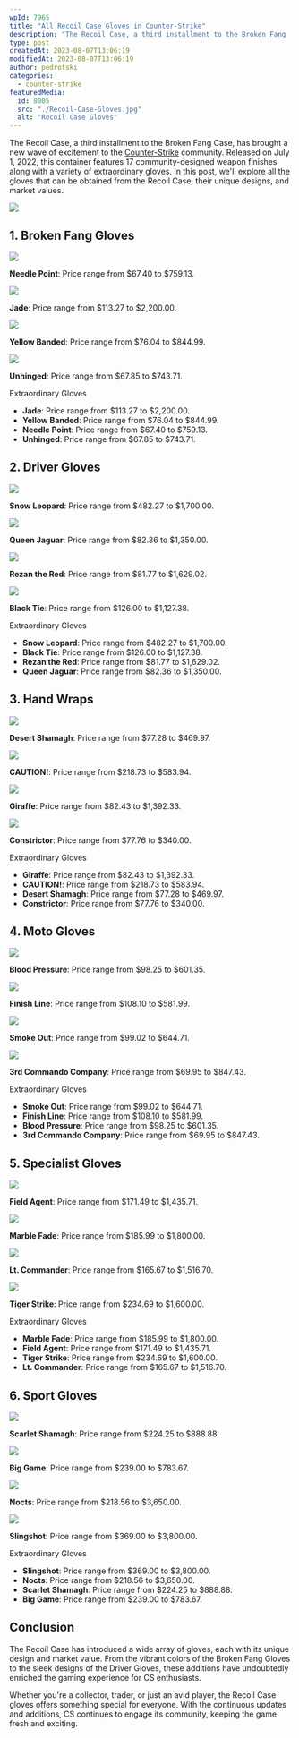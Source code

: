 ```yaml
---
wpId: 7965
title: "All Recoil Case Gloves in Counter-Strike"
description: "The Recoil Case, a third installment to the Broken Fang ..."
type: post
createdAt: 2023-08-07T13:06:19
modifiedAt: 2023-08-07T13:06:19
author: pedrotski
categories:
  - counter-strike
featuredMedia:
  id: 8005
  src: "./Recoil-Case-Gloves.jpg"
  alt: "Recoil Case Gloves"
---
```


The Recoil Case, a third installment to the Broken Fang Case, has brought a new wave of excitement to the [Counter-Strike](https://www.ghostcap.com/cs2-commands/) community. Released on July 1, 2022, this container features 17 community-designed weapon finishes along with a variety of extraordinary gloves. In this post, we'll explore all the gloves that can be obtained from the Recoil Case, their unique designs, and market values.

[![](Ghostcap-1470-x-360.png)](https://clash.gg/r/GHOSTCAP)

## 1\. **Broken Fang Gloves**

[![](studded_brokenfang_gloves_operation10_floral_light_large.8738e4c5cf48aa1636acb8bd9888d4b12fe09df1.png)](https://www.ghostcap.com/wp-content/uploads/2023/08/studded_brokenfang_gloves_operation10_floral_light_large.8738e4c5cf48aa1636acb8bd9888d4b12fe09df1.png)

**Needle Point**: Price range from $67.40 to $759.13.

[![](studded_brokenfang_gloves_operation10_metalic_green_light_large.80a800c0b681384b0227d4125cd21c4e4df0469c.png)](https://www.ghostcap.com/wp-content/uploads/2023/08/studded_brokenfang_gloves_operation10_metalic_green_light_large.80a800c0b681384b0227d4125cd21c4e4df0469c.png)

**Jade**: Price range from $113.27 to $2,200.00.

[![](studded_brokenfang_gloves_operation10_poison_frog_black_yellow_light_large.288cab790af6a199b856678af930756e2fbb27ed.png)](https://www.ghostcap.com/wp-content/uploads/2023/08/studded_brokenfang_gloves_operation10_poison_frog_black_yellow_light_large.288cab790af6a199b856678af930756e2fbb27ed.png)

**Yellow Banded**: Price range from $76.04 to $844.99.

[![](studded_brokenfang_gloves_operation10_snakeskin_black_light_large.66371a4c81360f765a00c334492edeb05f2bbb79.png)](https://www.ghostcap.com/wp-content/uploads/2023/08/studded_brokenfang_gloves_operation10_snakeskin_black_light_large.66371a4c81360f765a00c334492edeb05f2bbb79.png)

**Unhinged**: Price range from $67.85 to $743.71.

Extraordinary Gloves

- **Jade**: Price range from $113.27 to $2,200.00.
- **Yellow Banded**: Price range from $76.04 to $844.99.
- **Needle Point**: Price range from $67.40 to $759.13.
- **Unhinged**: Price range from $67.85 to $743.71.

## 2\. **Driver Gloves**

![](slick_gloves_slick_jaguar_white_light_large.232a00b09f3840949dd1390ccf64115c64577bc7.png)

**Snow Leopard**: Price range from $482.27 to $1,700.00.

![](slick_gloves_slick_jaguar_yellow_light_large.f706695fc1cc89762777696d24cd2e22f50582aa.png)

**Queen Jaguar**: Price range from $82.36 to $1,350.00.

![](slick_gloves_slick_rezan_light_large.642934831085e8715a7e8072614f71f9fc0f205e.png)

**Rezan the Red**: Price range from $81.77 to $1,629.02.

![](slick_gloves_slick_stitched_black_white_light_large.40e9a843153a7b14540f53e1c34322ab9a4a08b5.png)

**Black Tie**: Price range from $126.00 to $1,127.38.

Extraordinary Gloves

- **Snow Leopard**: Price range from $482.27 to $1,700.00.
- **Black Tie**: Price range from $126.00 to $1,127.38.
- **Rezan the Red**: Price range from $81.77 to $1,629.02.
- **Queen Jaguar**: Price range from $82.36 to $1,350.00.

## 3\. **Hand Wraps**

![](leather_handwraps_handwrap_fabric_houndstooth_orange_light_large.08248935a70031a18cb246f3e3ac2bc0d8d66339.png)

**Desert Shamagh**: Price range from $77.28 to $469.97.

[![](leather_handwraps_handwrap_leathery_caution_light_large.6a56c7aca789dc705530e1720672ee59efd11c61.png)](https://www.ghostcap.com/wp-content/uploads/2023/08/leather_handwraps_handwrap_leathery_caution_light_large.6a56c7aca789dc705530e1720672ee59efd11c61.png)

**CAUTION!**: Price range from $218.73 to $583.94.

[![](leather_handwraps_handwrap_leathery_fabric_giraffe_light_large.0efe682dbf18aadb7bece5975acf5033df42765a.png)](https://www.ghostcap.com/wp-content/uploads/2023/08/leather_handwraps_handwrap_leathery_fabric_giraffe_light_large.0efe682dbf18aadb7bece5975acf5033df42765a.png)

**Giraffe**: Price range from $82.43 to $1,392.33.

[![](leather_handwraps_handwrap_leathery_snakeskin_orange_light_large.d22b23b2d86c4a419ce260b4186a2ef95ff0178a.png)](https://www.ghostcap.com/wp-content/uploads/2023/08/leather_handwraps_handwrap_leathery_snakeskin_orange_light_large.d22b23b2d86c4a419ce260b4186a2ef95ff0178a.png)

**Constrictor**: Price range from $77.76 to $340.00.

Extraordinary Gloves

- **Giraffe**: Price range from $82.43 to $1,392.33.
- **CAUTION!**: Price range from $218.73 to $583.94.
- **Desert Shamagh**: Price range from $77.28 to $469.97.
- **Constrictor**: Price range from $77.76 to $340.00.

## 4\. **Moto Gloves**

![](motorcycle_gloves_motorcycle_carbonfiber_red_light_large.39abf522353dcb56cfd4ef4b95123d510600bfe1.png)

**Blood Pressure**: Price range from $98.25 to $601.35.

![](motorcycle_gloves_motorcycle_checker_flag_blue_green_light_large.d0a65fd2decfb2b5d4f8da4dfcd440771152d9fb.png)

**Finish Line**: Price range from $108.10 to $581.99.

![](motorcycle_gloves_motorcycle_smoke_light_large.3381b82109056ba823c0f09cb60152438d5e2b91-1.png)

**Smoke Out**: Price range from $99.02 to $644.71.

![](motorcycle_gloves_motorcycle_commando_ksk_light_large.0cfdc31fc06c9a989be1f7e77320eee3d608a307.png)

**3rd Commando Company**: Price range from $69.95 to $847.43.

Extraordinary Gloves

- **Smoke Out**: Price range from $99.02 to $644.71.
- **Finish Line**: Price range from $108.10 to $581.99.
- **Blood Pressure**: Price range from $98.25 to $601.35.
- **3rd Commando Company**: Price range from $69.95 to $847.43.

## 5\. **Specialist Gloves**

![](specialist_gloves_specialist_fbi_light_large.1e314531001e6f78b6c3bf167a678b4aafc8d4c7.png)

**Field Agent**: Price range from $171.49 to $1,435.71.

![](specialist_gloves_specialist_marble_fade_light_large.37eb14336eedfe6e346c46134d18ea87eea1bd0f.png)

**Marble Fade**: Price range from $185.99 to $1,800.00.

![](specialist_gloves_specialist_ricksaw_camo_light_large.83c8da4fc79d723f693ca5c9a551847321d61fb4.png)

**Lt. Commander**: Price range from $165.67 to $1,516.70.

![](specialist_gloves_specialist_tiger_orange_light_large.7a97c601858dc5688aba6f3e1a769f1743d14bc8.png)

**Tiger Strike**: Price range from $234.69 to $1,600.00.

Extraordinary Gloves

- **Marble Fade**: Price range from $185.99 to $1,800.00.
- **Field Agent**: Price range from $171.49 to $1,435.71.
- **Tiger Strike**: Price range from $234.69 to $1,600.00.
- **Lt. Commander**: Price range from $165.67 to $1,516.70.

## 6\. **Sport Gloves**

![](sporty_gloves_sporty_houndstooth_red_light_large.1e0753ba972edc22576bc39d52d890b6df45114a.png)

**Scarlet Shamagh**: Price range from $224.25 to $888.88.

![](sporty_gloves_sporty_hunter_light_large.60a0a2143cfdf8bcd1e6198ecf04bed3ce082024.png)

**Big Game**: Price range from $239.00 to $783.67.

![](sporty_gloves_sporty_jaguar_light_large.211eda01f38938c1a6e851aa45550c94d2fcab93.png)

**Nocts**: Price range from $218.56 to $3,650.00.

![](sporty_gloves_sporty_slingshot_light_large.31d32b99c02474d3c39dff0999d53bdc1249586d.png)

**Slingshot**: Price range from $369.00 to $3,800.00.

Extraordinary Gloves

- **Slingshot**: Price range from $369.00 to $3,800.00.
- **Nocts**: Price range from $218.56 to $3,650.00.
- **Scarlet Shamagh**: Price range from $224.25 to $888.88.
- **Big Game**: Price range from $239.00 to $783.67.

## Conclusion

The Recoil Case has introduced a wide array of gloves, each with its unique design and market value. From the vibrant colors of the Broken Fang Gloves to the sleek designs of the Driver Gloves, these additions have undoubtedly enriched the gaming experience for CS enthusiasts.

Whether you're a collector, trader, or just an avid player, the Recoil Case gloves offers something special for everyone. With the continuous updates and additions, CS continues to engage its community, keeping the game fresh and exciting.

